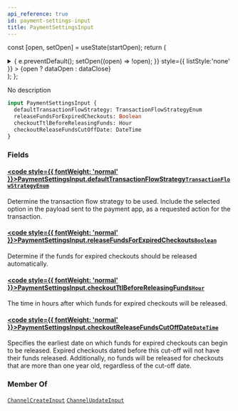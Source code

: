 ```yaml
---
api_reference: true
id: payment-settings-input
title: PaymentSettingsInput
---
```






const [open, setOpen] = useState(startOpen);
return (
<details {...(open ? { open: true } : {})} className="details" style={{ border:'none', boxShadow:'none', background:'var(--ifm-background-color)' }}>
<summary
onClick={(e) => {
e.preventDefault();
setOpen((open) => !open);
}}
style={{ listStyle:'none' }} >
{open ? dataOpen : dataClose}
</summary>
{open && children}
</details>
);
};

No description

```graphql
input PaymentSettingsInput {
  defaultTransactionFlowStrategy: TransactionFlowStrategyEnum
  releaseFundsForExpiredCheckouts: Boolean
  checkoutTtlBeforeReleasingFunds: Hour
  checkoutReleaseFundsCutOffDate: DateTime
}
```

### Fields

#### [<code style={{ fontWeight: 'normal' }}>PaymentSettingsInput.<b>defaultTransactionFlowStrategy</b></code>](#)<Bullet />[`TransactionFlowStrategyEnum`](../../../api-reference/payments/enums/transaction-flow-strategy-enum.mdx) <Badge class="badge badge--secondary" text="enum"/> <Badge class="badge badge--secondary" text="payments"/>

Determine the transaction flow strategy to be used. Include the selected option in the payload sent to the payment app, as a requested action for the transaction.

#### [<code style={{ fontWeight: 'normal' }}>PaymentSettingsInput.<b>releaseFundsForExpiredCheckouts</b></code>](#)<Bullet />[`Boolean`](../../../api-reference/miscellaneous/scalars/boolean.mdx) <Badge class="badge badge--secondary" text="scalar"/> <Badge class="badge badge--secondary" text="miscellaneous"/>

Determine if the funds for expired checkouts should be released automatically.


<Badge text="Added in Saleor 3.20" class="badge badge--secondary margin-bottom--sm" />


#### [<code style={{ fontWeight: 'normal' }}>PaymentSettingsInput.<b>checkoutTtlBeforeReleasingFunds</b></code>](#)<Bullet />[`Hour`](../../../api-reference/miscellaneous/scalars/hour.mdx) <Badge class="badge badge--secondary" text="scalar"/> <Badge class="badge badge--secondary" text="miscellaneous"/>

The time in hours after which funds for expired checkouts will be released.


<Badge text="Added in Saleor 3.20" class="badge badge--secondary margin-bottom--sm" />


#### [<code style={{ fontWeight: 'normal' }}>PaymentSettingsInput.<b>checkoutReleaseFundsCutOffDate</b></code>](#)<Bullet />[`DateTime`](../../../api-reference/miscellaneous/scalars/date-time.mdx) <Badge class="badge badge--secondary" text="scalar"/> <Badge class="badge badge--secondary" text="miscellaneous"/>

Specifies the earliest date on which funds for expired checkouts can begin to be released. Expired checkouts dated before this cut-off will not have their funds released. Additionally, no funds will be released for checkouts that are more than one year old, regardless of the cut-off date.


<Badge text="Added in Saleor 3.20" class="badge badge--secondary margin-bottom--sm" />


### Member Of

[`ChannelCreateInput`](../../../api-reference/channels/inputs/channel-create-input.mdx) <Badge class="badge badge--secondary" text="input"/><Bullet />[`ChannelUpdateInput`](../../../api-reference/channels/inputs/channel-update-input.mdx) <Badge class="badge badge--secondary" text="input"/>
